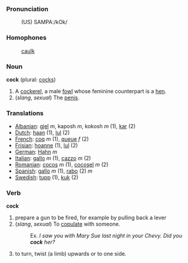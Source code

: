 ===Pronunciation===
:(US) SAMPA:/kOk/

===Homophones===
:[[caulk]]

===Noun===
'''cock''' (plural: [[cocks]])

# A [[cockerel]], a male [[fowl]] whose feminine counterpart is a [[hen]].
# (''slang'', ''sexual'') The [[penis]].

===Translations===
*[[Albanian]]: [[gjel]] ''m'', kaposh ''m'', kokosh ''m'' (1), [[kar]] (2)
*[[Dutch]]: [[haan]] (1), [[lul]] (2)
*[[French]]: [[coq]] ''m'' (1), [[queue]] ''f'' (2)
*[[Frisian]]: [[hoanne]] (1), [[lul]] (2)
*[[German]]: [[Hahn]] ''m''
*[[Italian]]: [[gallo]] ''m'' (1), [[cazzo]] ''m'' (2)
*[[Romanian]]: [[cocoş]] ''m'' (1), [[cocoşel]] ''m'' (2)
*[[Spanish]]: [[gallo]] ''m'' (1), [[rabo]] (2) ''m''
*[[Swedish]]: [[tupp]] (1), [[kuk]] (2)

===Verb===
'''cock'''

# prepare a gun to be fired, for example by pulling back a lever
# (''slang'', ''sexual'') To [[copulate]] with someone.
#:Ex. ''I saw you with Mary Sue last night in your Chevy.  Did you '''cock''' her?''
# to turn, twist (a limb) upwards or to one side.